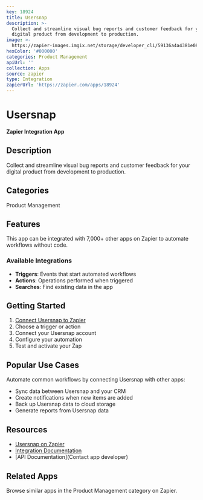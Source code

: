 ```yaml
---
key: 18924
title: Usersnap
description: >-
  Collect and streamline visual bug reports and customer feedback for your
  digital product from development to production.
image: >-
  https://zapier-images.imgix.net/storage/developer_cli/59136a4a4381e0859f7af6aa63e48a82.png?auto=format%2Ccompress&ixlib=python-3.0.0&q=50
hexColor: '#000000'
categories: Product Management
apiUrl: ''
collection: Apps
source: zapier
type: Integration
zapierUrl: 'https://zapier.com/apps/18924'
---
```

# Usersnap

**Zapier Integration App**

## Description

Collect and streamline visual bug reports and customer feedback for your digital product from development to production.

## Categories

Product Management

## Features

This app can be integrated with 7,000+ other apps on Zapier to automate workflows without code.

### Available Integrations

- **Triggers**: Events that start automated workflows
- **Actions**: Operations performed when triggered
- **Searches**: Find existing data in the app

## Getting Started

1. [Connect Usersnap to Zapier](https://zapier.com/apps/18924)
2. Choose a trigger or action
3. Connect your Usersnap account
4. Configure your automation
5. Test and activate your Zap

## Popular Use Cases

Automate common workflows by connecting Usersnap with other apps:

- Sync data between Usersnap and your CRM
- Create notifications when new items are added
- Back up Usersnap data to cloud storage
- Generate reports from Usersnap data

## Resources

- [Usersnap on Zapier](https://zapier.com/apps/18924)
- [Integration Documentation](https://zapier.com/apps/18924/integrations)
- [API Documentation](Contact app developer)

## Related Apps

Browse similar apps in the Product Management category on Zapier.
